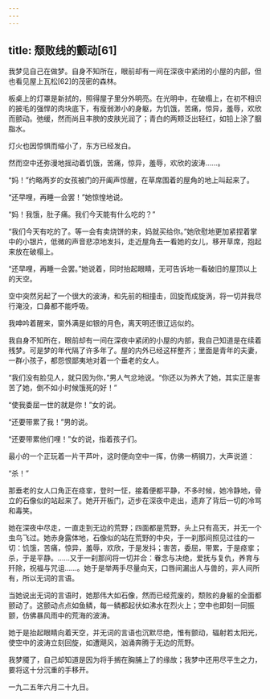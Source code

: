 ```yaml
---
---
---
```

title: 颓败线的颤动[61]
---




我梦见自己在做梦。自身不知所在，眼前却有一间在深夜中紧闭的小屋的内部，但也看见屋上瓦松[62]的茂密的森林。

板桌上的灯罩是新拭的，照得屋子里分外明亮。在光明中，在破榻上，在初不相识的披毛的强悍的肉块底下，有瘦弱渺小的身躯，为饥饿，苦痛，惊异，羞辱，欢欣而颤动。弛缓，然而尚且丰腴的皮肤光润了；青白的两颊泛出轻红，如铅上涂了胭脂水。

灯火也因惊惧而缩小了，东方已经发白。

然而空中还弥漫地摇动着饥饿，苦痛，惊异，羞辱，欢欣的波涛……。

“妈！”约略两岁的女孩被门的开阖声惊醒，在草席围着的屋角的地上叫起来了。

“还早哩，再睡一会罢！”她惊惶地说。

“妈！我饿，肚子痛。我们今天能有什么吃的？”

“我们今天有吃的了。等一会有卖烧饼的来，妈就买给你。”她欣慰地更加紧捏着掌中的小银片，低微的声音悲凉地发抖，走近屋角去一看她的女儿，移开草席，抱起来放在破榻上。

“还早哩，再睡一会罢。”她说着，同时抬起眼睛，无可告诉地一看破旧的屋顶以上的天空。

空中突然另起了一个很大的波涛，和先前的相撞击，回旋而成旋涡，将一切并我尽行淹没，口鼻都不能呼吸。

我呻吟着醒来，窗外满是如银的月色，离天明还很辽远似的。





我自身不知所在，眼前却有一间在深夜中紧闭的小屋的内部，我自己知道是在续着残梦。可是梦的年代隔了许多年了。屋的内外已经这样整齐；里面是青年的夫妻，一群小孩子，都怨恨鄙夷地对着一个垂老的女人。

“我们没有脸见人，就只因为你，”男人气忿地说。“你还以为养大了她，其实正是害苦了她，倒不如小时候饿死的好！”

“使我委屈一世的就是你！”女的说。

“还要带累了我！”男的说。

“还要带累他们哩！”女的说，指着孩子们。

最小的一个正玩着一片干芦叶，这时便向空中一挥，仿佛一柄钢刀，大声说道：

“杀！”

那垂老的女人口角正在痉挛，登时一怔，接着便都平静，不多时候，她冷静地，骨立的石像似的站起来了。她开开板门，迈步在深夜中走出，遗弃了背后一切的冷骂和毒笑。

她在深夜中尽走，一直走到无边的荒野；四面都是荒野，头上只有高天，并无一个虫鸟飞过。她赤身露体地，石像似的站在荒野的中央，于一刹那间照见过往的一切：饥饿，苦痛，惊异，羞辱，欢欣，于是发抖；害苦，委屈，带累，于是痉挛；杀，于是平静。……又于一刹那间将一切并合：眷念与决绝，爱抚与复仇，养育与歼除，祝福与咒诅……。她于是举两手尽量向天，口唇间漏出人与兽的，非人间所有，所以无词的言语。

当她说出无词的言语时，她那伟大如石像，然而已经荒废的，颓败的身躯的全面都颤动了。这颤动点点如鱼鳞，每一鳞都起伏如沸水在烈火上；空中也即刻一同振颤，仿佛暴风雨中的荒海的波涛。

她于是抬起眼睛向着天空，并无词的言语也沉默尽绝，惟有颤动，辐射若太阳光，使空中的波涛立刻回旋，如遭飓风，汹涌奔腾于无边的荒野。

我梦魇了，自己却知道是因为将手搁在胸脯上了的缘故；我梦中还用尽平生之力，要将这十分沉重的手移开。

一九二五年六月二十九日。